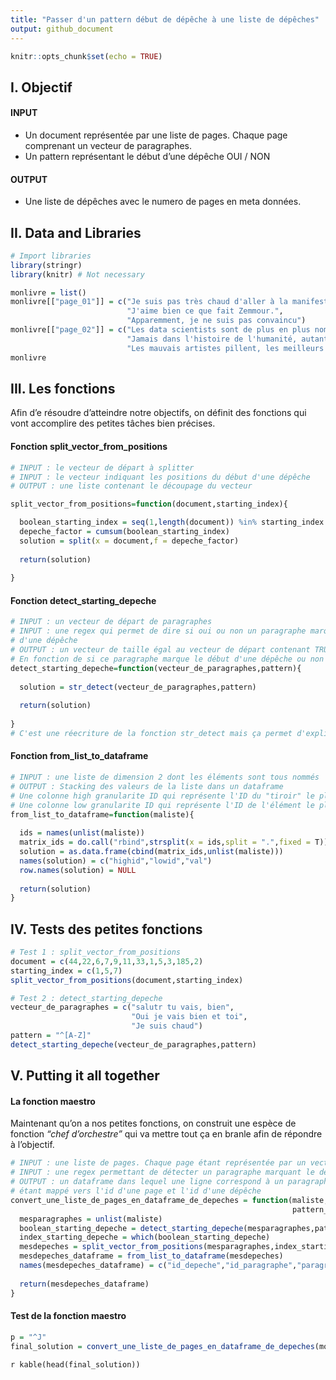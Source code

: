 ```yaml
---
title: "Passer d'un pattern début de dépêche à une liste de dépêches"
output: github_document
---
```


```r
knitr::opts_chunk$set(echo = TRUE)
```

## I. Objectif

#### INPUT
* Un document représentée par une liste de pages. Chaque page comprenant un vecteur de paragraphes.
* Un pattern représentant le début d'une dépêche OUI / NON

#### OUTPUT
* Une liste de dépêches avec le numero de pages en meta données.


## II. Data and Libraries

```r
# Import libraries
library(stringr)
library(knitr) # Not necessary

monlivre = list()
monlivre[["page_01"]] = c("Je suis pas très chaud d'aller à la manifestation.",
                          "J'aime bien ce que fait Zemmour.",
                          "Apparemment, je ne suis pas convaincu")
monlivre[["page_02"]] = c("Les data scientists sont de plus en plus nombreux.",
                          "Jamais dans l'histoire de l'humanité, autant de documents n'ont été produits sans être lus.",
                          "Les mauvais artistes pillent, les meilleurs copient")
monlivre
```

## III. Les fonctions

Afin d'e résoudre d'atteindre notre objectifs, on définit des fonctions qui vont accomplire des petites tâches bien précises.

#### Fonction split_vector_from_positions

```r
# INPUT : le vecteur de départ à splitter
# INPUT : le vecteur indiquant les positions du début d'une dépêche
# OUTPUT : une liste contenant le découpage du vecteur

split_vector_from_positions=function(document,starting_index){

  boolean_starting_index = seq(1,length(document)) %in% starting_index
  depeche_factor = cumsum(boolean_starting_index)
  solution = split(x = document,f = depeche_factor)
  
  return(solution)
  
}
```

#### Fonction detect_starting_depeche
```r
# INPUT : un vecteur de départ de paragraphes
# INPUT : une regex qui permet de dire si oui ou non un paragraphe marque le début
# d'une dépêche
# OUTPUT : un vecteur de taille égal au vecteur de départ contenant TRUE ou FALSE
# En fonction de si ce paragraphe marque le début d'une dépêche ou non
detect_starting_depeche=function(vecteur_de_paragraphes,pattern){
  
  solution = str_detect(vecteur_de_paragraphes,pattern)
  
  return(solution)
  
}
# C'est une réecriture de la fonction str_detect mais ça permet d'expliquer la démarche générale.
```

#### Fonction from_list_to_dataframe
```r
# INPUT : une liste de dimension 2 dont les éléments sont tous nommés
# OUTPUT : Stacking des valeurs de la liste dans un dataframe
# Une colonne high granularite ID qui représente l'ID du "tiroir" le plus haut dans la hierarchie
# Une colonne low granularite ID qui représente l'ID de l'élément le plus bas dans la hiérarchie 
from_list_to_dataframe=function(maliste){
  
  ids = names(unlist(maliste))
  matrix_ids = do.call("rbind",strsplit(x = ids,split = ".",fixed = T))
  solution = as.data.frame(cbind(matrix_ids,unlist(maliste)))
  names(solution) = c("highid","lowid","val")
  row.names(solution) = NULL
  
  return(solution)
}
```



## IV. Tests des petites fonctions
```r
# Test 1 : split_vector_from_positions
document = c(44,22,6,7,9,11,33,1,5,3,185,2)
starting_index = c(1,5,7)
split_vector_from_positions(document,starting_index)

# Test 2 : detect_starting_depeche
vecteur_de_paragraphes = c("salutr tu vais, bien",
                           "Oui je vais bien et toi",
                           "Je suis chaud")
pattern = "^[A-Z]"
detect_starting_depeche(vecteur_de_paragraphes,pattern)
```

## V. Putting it all together

#### La fonction maestro
Maintenant qu'on a nos petites fonctions, on construit une espèce de fonction _"chef d'orchestre"_ qui va mettre tout ça en branle afin de répondre à l'objectif.

```r
# INPUT : une liste de pages. Chaque page étant représentée par un vecteur de paragraphe
# INPUT : une regex permettant de détecter un paragraphe marquant le début d'une dépêche
# OUTPUT : un dataframe dans lequel une ligne correspond à un paragraphe. Chaque paragraphe
# étant mappé vers l'id d'une page et l'id d'une dépêche
convert_une_liste_de_pages_en_dataframe_de_depeches = function(maliste,
                                                               pattern_to_detect_starting_depeche){
  mesparagraphes = unlist(maliste)
  boolean_starting_depeche = detect_starting_depeche(mesparagraphes,pattern_to_detect_starting_depeche)
  index_starting_depeche = which(boolean_starting_depeche)
  mesdepeches = split_vector_from_positions(mesparagraphes,index_starting_depeche)
  mesdepeches_dataframe = from_list_to_dataframe(mesdepeches)
  names(mesdepeches_dataframe) = c("id_depeche","id_paragraphe","paragraphe")
  
  return(mesdepeches_dataframe)
}
```



#### Test de la fonction maestro
```r
p = "^J"
final_solution = convert_une_liste_de_pages_en_dataframe_de_depeches(monlivre,p)
```

`r kable(head(final_solution))`  

